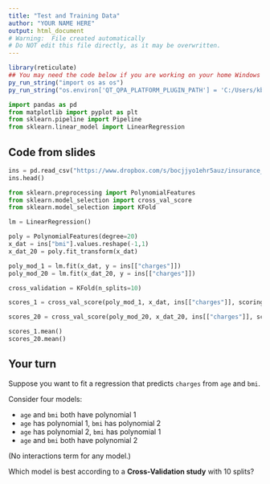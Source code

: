 ```yaml
---
title: "Test and Training Data"
author: "YOUR NAME HERE"
output: html_document
# Warning:  File created automatically
# Do NOT edit this file directly, as it may be overwritten.
---
```




```r
library(reticulate)
## You may need the code below if you are working on your home Windows computer:
py_run_string("import os as os")
py_run_string("os.environ['QT_QPA_PLATFORM_PLUGIN_PATH'] = 'C:/Users/kbodwin/Anaconda3/Library/plugins/platforms'")
```

```python
import pandas as pd
from matplotlib import pyplot as plt
from sklearn.pipeline import Pipeline
from sklearn.linear_model import LinearRegression
```

## Code from slides



```python
ins = pd.read_csv("https://www.dropbox.com/s/bocjjyo1ehr5auz/insurance_costs_1.csv?dl=1")
ins.head()
```

```python
from sklearn.preprocessing import PolynomialFeatures
from sklearn.model_selection import cross_val_score
from sklearn.model_selection import KFold

lm = LinearRegression()

poly = PolynomialFeatures(degree=20)
x_dat = ins["bmi"].values.reshape(-1,1)
x_dat_20 = poly.fit_transform(x_dat)

poly_mod_1 = lm.fit(x_dat, y = ins[["charges"]])
poly_mod_20 = lm.fit(x_dat_20, y = ins[["charges"]])
```

```python
cross_validation = KFold(n_splits=10)

scores_1 = cross_val_score(poly_mod_1, x_dat, ins[["charges"]], scoring="neg_mean_squared_error", cv=cross_validation)

scores_20 = cross_val_score(poly_mod_20, x_dat_20, ins[["charges"]], scoring="neg_mean_squared_error", cv=cross_validation)

scores_1.mean()
scores_20.mean()
```



## Your turn

Suppose you want to fit a regression that predicts `charges` from `age` and `bmi`.

Consider four models:

* `age` and `bmi` both have polynomial 1
* `age` has polynomial 1, `bmi` has polynomial 2
* `age` has polynomial 2, `bmi` has polynomial 1
* `age` and `bmi` both have polynomial 2

(No interactions term for any model.)

Which model is best according to a **Cross-Validation study** with 10 splits?

